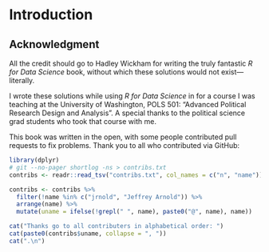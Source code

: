 # Introduction

## Acknowledgment

All the credit should go to Hadley Wickham for writing the truly fantastic *R for Data Science* book, 
without which these solutions would not exist---literally.

I wrote these solutions while using *R for Data Science* in for a course I was teaching at the University of Washington, POLS 501: "Advanced Political Research Design and Analysis".
A special thanks to the political science grad students who took that course with me.

This book was written in the open, with some people contributed pull requests to fix problems.
Thank you to all who contributed via GitHub:
```r
library(dplyr)
# git --no-pager shortlog -ns > contribs.txt
contribs <- readr::read_tsv("contribs.txt", col_names = c("n", "name"))

contribs <- contribs %>% 
  filter(!name %in% c("jrnold", "Jeffrey Arnold")) %>%
  arrange(name) %>% 
  mutate(uname = ifelse(!grepl(" ", name), paste0("@", name), name))

cat("Thanks go to all contributers in alphabetical order: ")
cat(paste0(contribs$uname, collapse = ", "))
cat(".\n")
```
